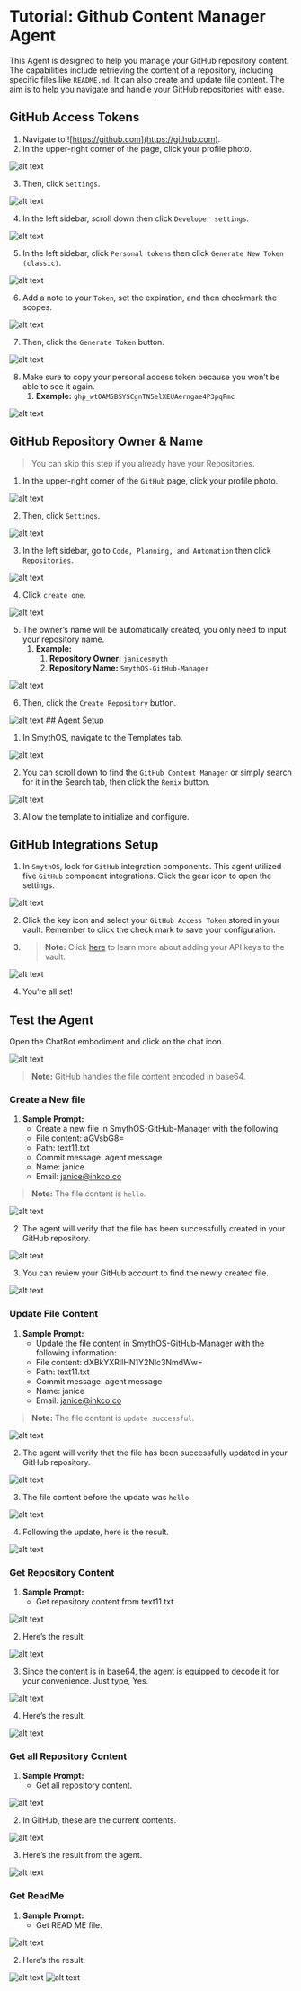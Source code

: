 
# Tutorial: Github Content Manager Agent

This Agent is designed to help you manage your GitHub repository content. The capabilities include retrieving the content of a repository, including specific files like `README.md`. It can also create and update file content. The aim is to help you navigate and handle your GitHub repositories with ease.

<Youtube videoId="HCzyC1vAd7Q" title="SmythOS - Github Content Manager Agent" />

## GitHub Access Tokens

1. Navigate to ![https://github.com](https://github.com).
2. In the upper-right corner of the page, click your profile photo.

<Image src="/docs/img/github_content_manager_agent/Image 1.png" alt="alt text"/>

3. Then, click `Settings`.

<Image src="/docs/img/github_content_manager_agent/Image 2.png" alt="alt text"/>

4. In the left sidebar, scroll down then click `Developer settings`.

<Image src="/docs/img/github_content_manager_agent/Image 3.png" alt="alt text"/>

5. In the left sidebar, click `Personal tokens` then click `Generate New Token (classic)`.

<Image src="/docs/img/github_content_manager_agent/Image 4.png" alt="alt text"/>

6. Add a note to your `Token`, set the expiration, and then checkmark the scopes.

<Image src="/docs/img/github_content_manager_agent/Image 5.png" alt="alt text"/>

7. Then, click the `Generate Token` button.

<Image src="/docs/img/github_content_manager_agent/Image 6.png" alt="alt text"/>

8. Make sure to copy your personal access token because you won’t be able to see it again.
   1. **Example:** `ghp_wtOAM5BSYSCgnTN5elXEUAerngae4P3pqFmc`

<Image src="/docs/img/github_content_manager_agent/Image 7.png" alt="alt text"/>

## GitHub Repository Owner & Name

> You can skip this step if you already have your Repositories.

1. In the upper-right corner of the `GitHub` page, click your profile photo.

<Image src="/docs/img/github_content_manager_agent/Image 8.png" alt="alt text"/>

2. Then, click `Settings`.

<Image src="/docs/img/github_content_manager_agent/Image 9.png" alt="alt text"/>

3. In the left sidebar, go to `Code, Planning, and Automation` then click `Repositories`.

<Image src="/docs/img/github_content_manager_agent/Image 10.png" alt="alt text"/>

4. Click `create one`.

<Image src="/docs/img/github_content_manager_agent/Image 11.png" alt="alt text"/>

5. The owner’s name will be automatically created, you only need to input your repository name.
   1. **Example:**
      1. **Repository Owner:** `janicesmyth`
      2. **Repository Name:** `SmythOS-GitHub-Manager`

<Image src="/docs/img/github_content_manager_agent/Image 12.png" alt="alt text"/>

6. Then, click the  `Create Repository` button.

<Image src="/docs/img/github_content_manager_agent/Image 13.png" alt="alt text"/>
## Agent Setup

1. In SmythOS, navigate to the Templates tab.

<Image src="/docs/img/github_content_manager_agent/Image 14.png" alt="alt text"/>

2. You can scroll down to find the `GitHub Content Manager` or simply search for it in the Search tab, then click the `Remix` button.

<Image src="/docs/img/github_content_manager_agent/Image 15.png" alt="alt text"/>

3. Allow the template to initialize and configure.

## GitHub Integrations Setup

1. In `SmythOS`, look for `GitHub` integration components. This agent utilized five `GitHub` component integrations. Click the gear icon to open the settings.

<Image src="/docs/img/github_content_manager_agent/Image 16.png" alt="alt text"/>

2. Click the key icon and select your `GitHub Access Token` stored in your vault. Remember to click the check mark to save your configuration.
3. >**Note:** Click [here](https://app.smythos.com/doc/#/vault/keysManagement?id=keys) to learn more about adding your API keys to the vault.

<Image src="/docs/img/github_content_manager_agent/Image 17.png" alt="alt text"/>

4. You’re all set!

## Test the Agent

Open the ChatBot embodiment and click on the chat icon.

<Image src="/docs/img/github_content_manager_agent/Image 18.png" alt="alt text"/>

> **Note:** GitHub handles the file content encoded in base64.

### Create a New file

1. **Sample Prompt:**
   - Create a new file in SmythOS-GitHub-Manager with the following:
   - File content: aGVsbG8=
   - Path: text11.txt
   - Commit message: agent message
   - Name: janice
   - Email: janice@inkco.co

> **Note:** The file content is `hello`.

<Image src="/docs/img/github_content_manager_agent/Image 19.png" alt="alt text"/>

2. The agent will verify that the file has been successfully created in your GitHub repository.

<Image src="/docs/img/github_content_manager_agent/Image 20.png" alt="alt text"/>

3. You can review your GitHub account to find the newly created file.

<Image src="/docs/img/github_content_manager_agent/Image 21.png" alt="alt text"/>

### Update File Content

1. **Sample Prompt:**
   - Update the file content in SmythOS-GitHub-Manager with the following information:
   - File content: dXBkYXRlIHN1Y2Nlc3NmdWw=
   - Path: text11.txt
   - Commit message: agent message
   - Name: janice
   - Email: janice@inkco.co

> **Note:** The file content is `update successful`.

<Image src="/docs/img/github_content_manager_agent/Image 22.png" alt="alt text"/>

2. The agent will verify that the file has been successfully updated in your GitHub repository.

<Image src="/docs/img/github_content_manager_agent/Image 23.png" alt="alt text"/>

3. The file content before the update was `hello`.

<Image src="/docs/img/github_content_manager_agent/Image 24.png" alt="alt text"/>

4. Following the update, here is the result.

<Image src="/docs/img/github_content_manager_agent/Image 25.png" alt="alt text"/>

### Get Repository Content

1. **Sample Prompt:**
   - Get repository content from text11.txt

<Image src="/docs/img/github_content_manager_agent/Image 26.png" alt="alt text"/>

2. Here’s the result.

<Image src="/docs/img/github_content_manager_agent/Image 27.png" alt="alt text" />

3. Since the content is in base64, the agent is equipped to decode it for your convenience. Just type, Yes.

<Image src="/docs/img/github_content_manager_agent/Image 28.png" alt="alt text" />

4. Here’s the result.

<Image src="/docs/img/github_content_manager_agent/Image 29.png" alt="alt text" />

### Get all Repository Content

1. **Sample Prompt:**
   - Get all repository content.

<Image src="/docs/img/github_content_manager_agent/Image 30.png" alt="alt text" />

2. In GitHub, these are the current contents.

<Image src="/docs/img/github_content_manager_agent/Image 31.png" alt="alt text" />

3. Here’s the result from the agent.

<Image src="/docs/img/github_content_manager_agent/Image 32.png" alt="alt text" />

### Get ReadMe

1. **Sample Prompt:**
   - Get READ ME file.

<Image src="/docs/img/github_content_manager_agent/Image 33.png" alt="alt text" />

2. Here’s the result.

<Image src="/docs/img/github_content_manager_agent/Image 34.png" alt="alt text" />

<Image src="/docs/img/github_content_manager_agent/Image 35.png" alt="alt text" />
